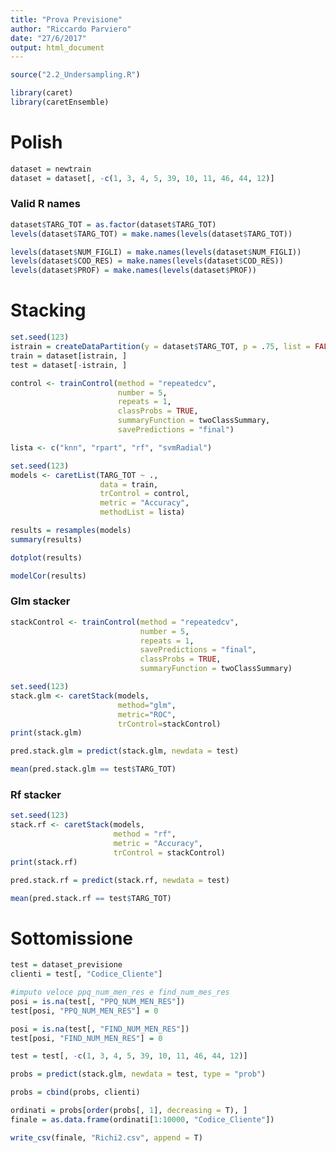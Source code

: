 ```yaml
---
title: "Prova Previsione"
author: "Riccardo Parviero"
date: "27/6/2017"
output: html_document
---
```


```r
source("2.2_Undersampling.R")
```

```r
library(caret)
library(caretEnsemble)
```

# Polish

```r
dataset = newtrain
dataset = dataset[, -c(1, 3, 4, 5, 39, 10, 11, 46, 44, 12)]
```

### Valid R names

```r
dataset$TARG_TOT = as.factor(dataset$TARG_TOT)
levels(dataset$TARG_TOT) = make.names(levels(dataset$TARG_TOT))
```

```r
levels(dataset$NUM_FIGLI) = make.names(levels(dataset$NUM_FIGLI))
levels(dataset$COD_RES) = make.names(levels(dataset$COD_RES))
levels(dataset$PROF) = make.names(levels(dataset$PROF))
```

# Stacking

```r
set.seed(123)
istrain = createDataPartition(y = dataset$TARG_TOT, p = .75, list = FALSE)
train = dataset[istrain, ]
test = dataset[-istrain, ]
```

```r
control <- trainControl(method = "repeatedcv",
                        number = 5,
                        repeats = 1,
                        classProbs = TRUE,
                        summaryFunction = twoClassSummary,
                        savePredictions = "final")

lista <- c("knn", "rpart", "rf", "svmRadial")
```

```r
set.seed(123)
models <- caretList(TARG_TOT ~ .,
                    data = train,
                    trControl = control,
                    metric = "Accuracy",
                    methodList = lista)
```

```r
results = resamples(models)
summary(results)
```

```r
dotplot(results)
```

```r
modelCor(results)
```

### Glm stacker

```r
stackControl <- trainControl(method = "repeatedcv",
                             number = 5,
                             repeats = 1,
                             savePredictions = "final",
                             classProbs = TRUE,
                             summaryFunction = twoClassSummary)
```

```r
set.seed(123)
stack.glm <- caretStack(models,
                        method="glm",
                        metric="ROC",
                        trControl=stackControl)
print(stack.glm)
```

```r
pred.stack.glm = predict(stack.glm, newdata = test)

mean(pred.stack.glm == test$TARG_TOT)
```

### Rf stacker

```r
set.seed(123)
stack.rf <- caretStack(models,
                       method = "rf",
                       metric = "Accuracy",
                       trControl = stackControl)
print(stack.rf)
```

```r
pred.stack.rf = predict(stack.rf, newdata = test)

mean(pred.stack.rf == test$TARG_TOT)
```

# Sottomissione

```r
test = dataset_previsione
clienti = test[, "Codice_Cliente"]
```

```r
#imputo veloce ppq_num_men_res e find_num_mes_res
posi = is.na(test[, "PPQ_NUM_MEN_RES"])
test[posi, "PPQ_NUM_MEN_RES"] = 0

posi = is.na(test[, "FIND_NUM_MEN_RES"])
test[posi, "FIND_NUM_MEN_RES"] = 0
```

```r
test = test[, -c(1, 3, 4, 5, 39, 10, 11, 46, 44, 12)]

probs = predict(stack.glm, newdata = test, type = "prob")
```

```r
probs = cbind(probs, clienti)

ordinati = probs[order(probs[, 1], decreasing = T), ]
finale = as.data.frame(ordinati[1:10000, "Codice_Cliente"])
```

```r
write_csv(finale, "Richi2.csv", append = T)
```

